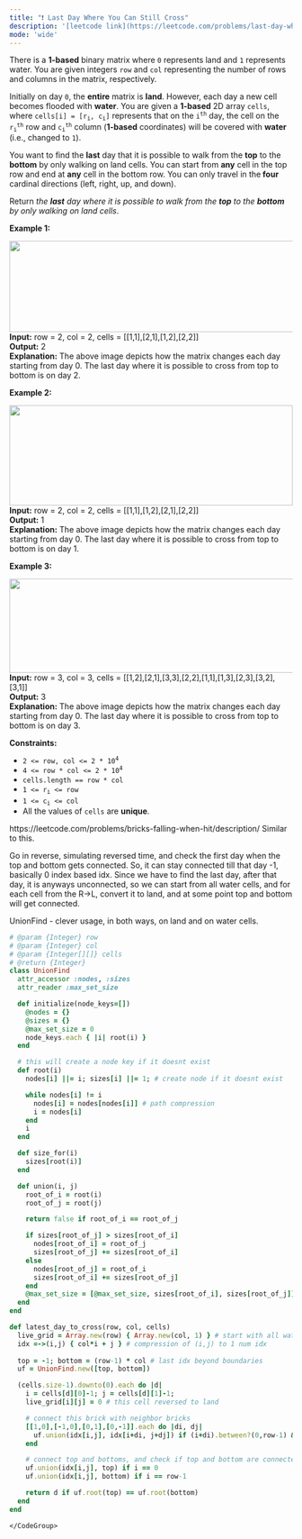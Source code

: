 ```yaml
---
title: "❗️ Last Day Where You Can Still Cross"
description: '[leetcode link](https://leetcode.com/problems/last-day-where-you-can-still-cross/description/)'
mode: 'wide'
---
```

<Tabs>
  <Tab title="Question" icon="circle-question" iconType="regular">
    <Card>
      <p>There is a <strong>1-based</strong> binary matrix where <code>0</code> represents land and <code>1</code> represents water. You are given integers <code>row</code> and <code>col</code> representing the number of rows and columns in the matrix, respectively.</p>  <p>Initially on day <code>0</code>, the <strong>entire</strong> matrix is <strong>land</strong>. However, each day a new cell becomes flooded with <strong>water</strong>. You are given a <strong>1-based</strong> 2D array <code>cells</code>, where <code>cells[i] = [r<sub>i</sub>, c<sub>i</sub>]</code> represents that on the <code>i<sup>th</sup></code> day, the cell on the <code>r<sub>i</sub><sup>th</sup></code> row and <code>c<sub>i</sub><sup>th</sup></code> column (<strong>1-based</strong> coordinates) will be covered with <strong>water</strong> (i.e., changed to <code>1</code>).</p>  <p>You want to find the <strong>last</strong> day that it is possible to walk from the <strong>top</strong> to the <strong>bottom</strong> by only walking on land cells. You can start from <strong>any</strong> cell in the top row and end at <strong>any</strong> cell in the bottom row. You can only travel in the<strong> four</strong> cardinal directions (left, right, up, and down).</p>  <p>Return <em>the <strong>last</strong> day where it is possible to walk from the <strong>top</strong> to the <strong>bottom</strong> by only walking on land cells</em>.</p>   <p><strong class="example">Example 1:</strong></p> <img alt="" src="https://assets.leetcode.com/uploads/2021/07/27/1.png" style="width: 624px; height: 162px;" />  <strong>Input:</strong> row = 2, col = 2, cells = [[1,1],[2,1],[1,2],[2,2]] <br/> <strong>Output:</strong> 2 <br/> <strong>Explanation:</strong> The above image depicts how the matrix changes each day starting from day 0. The last day where it is possible to cross from top to bottom is on day 2.   <p><strong class="example">Example 2:</strong></p> <img alt="" src="https://assets.leetcode.com/uploads/2021/07/27/2.png" style="width: 504px; height: 178px;" />  <strong>Input:</strong> row = 2, col = 2, cells = [[1,1],[1,2],[2,1],[2,2]] <br/> <strong>Output:</strong> 1 <br/> <strong>Explanation:</strong> The above image depicts how the matrix changes each day starting from day 0. The last day where it is possible to cross from top to bottom is on day 1.   <p><strong class="example">Example 3:</strong></p> <img alt="" src="https://assets.leetcode.com/uploads/2021/07/27/3.png" style="width: 666px; height: 167px;" />  <strong>Input:</strong> row = 3, col = 3, cells = [[1,2],[2,1],[3,3],[2,2],[1,1],[1,3],[2,3],[3,2],[3,1]] <br/> <strong>Output:</strong> 3 <br/> <strong>Explanation:</strong> The above image depicts how the matrix changes each day starting from day 0. The last day where it is possible to cross from top to bottom is on day 3.    <p><strong>Constraints:</strong></p>  <ul>  <li><code>2 &lt;= row, col &lt;= 2 * 10<sup>4</sup></code></li>  <li><code>4 &lt;= row * col &lt;= 2 * 10<sup>4</sup></code></li>  <li><code>cells.length == row * col</code></li>  <li><code>1 &lt;= r<sub>i</sub> &lt;= row</code></li>  <li><code>1 &lt;= c<sub>i</sub> &lt;= col</code></li>  <li>All the values of <code>cells</code> are <strong>unique</strong>.</li> </ul> 
    </Card>
  </Tab>
  <Tab title="Solution" icon="lightbulb" iconType="regular" >
    <Card>
      https://leetcode.com/problems/bricks-falling-when-hit/description/ Similar to this.

Go in reverse, simulating reversed time, and check the first day when the top and bottom gets connected. So, it can stay connected till that day -1, basically 0 index based idx. Since we have to find the last day, after that day, it is anyways unconnected, so we can start from all water cells, and for each cell from the R-&gt;L, convert it to land, and at some point top and bottom will get connected.

UnionFind - clever usage, in both ways, on land and on water cells.
</Card>
  <Expandable title="code">
    <CodeGroup dropdown>
```ruby title="Last Day Where You Can Still Cross" lines
# @param {Integer} row
# @param {Integer} col
# @param {Integer[][]} cells
# @return {Integer}
class UnionFind
  attr_accessor :nodes, :sizes
  attr_reader :max_set_size

  def initialize(node_keys=[])
    @nodes = {}
    @sizes = {}
    @max_set_size = 0
    node_keys.each { |i| root(i) }
  end

  # this will create a node key if it doesnt exist
  def root(i)
    nodes[i] ||= i; sizes[i] ||= 1; # create node if it doesnt exist

    while nodes[i] != i
      nodes[i] = nodes[nodes[i]] # path compression
      i = nodes[i]
    end
    i
  end

  def size_for(i)
    sizes[root(i)]
  end

  def union(i, j)
    root_of_i = root(i)
    root_of_j = root(j)

    return false if root_of_i == root_of_j

    if sizes[root_of_j] > sizes[root_of_i]
      nodes[root_of_i] = root_of_j
      sizes[root_of_j] += sizes[root_of_i]
    else
      nodes[root_of_j] = root_of_i
      sizes[root_of_i] += sizes[root_of_j]
    end
    @max_set_size = [@max_set_size, sizes[root_of_i], sizes[root_of_j]].max
  end
end

def latest_day_to_cross(row, col, cells)
  live_grid = Array.new(row) { Array.new(col, 1) } # start with all water
  idx =->(i,j) { col*i + j } # compression of (i,j) to 1 num idx 
  
  top = -1; bottom = (row-1) * col # last idx beyond boundaries
  uf = UnionFind.new([top, bottom])

  (cells.size-1).downto(0).each do |d|
    i = cells[d][0]-1; j = cells[d][1]-1;
    live_grid[i][j] = 0 # this cell reversed to land

    # connect this brick with neighbor bricks
    [[1,0],[-1,0],[0,1],[0,-1]].each do |di, dj| 
      uf.union(idx[i,j], idx[i+di, j+dj]) if (i+di).between?(0,row-1) && (j+dj).between?(0,col-1) && live_grid[i+di][j+dj] == 0
    end

    # connect top and bottoms, and check if top and bottom are connected
    uf.union(idx[i,j], top) if i == 0
    uf.union(idx[i,j], bottom) if i == row-1

    return d if uf.root(top) == uf.root(bottom)
  end
end
```
    </CodeGroup>
  </Expandable>
  </Tab>
</Tabs>